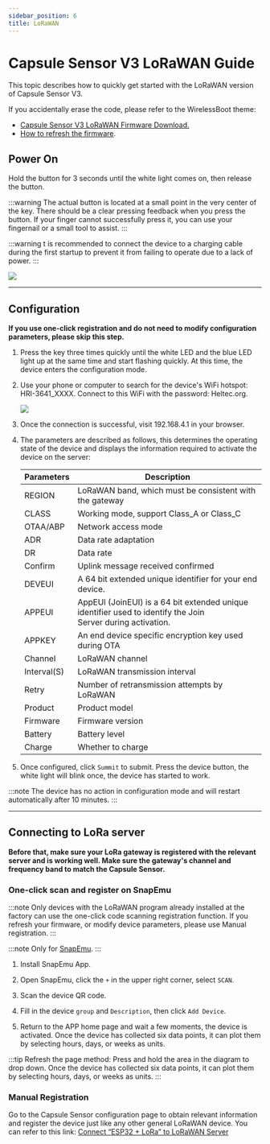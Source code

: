 ```yaml
---
sidebar_position: 6
title: LoRaWAN
---
```

# Capsule Sensor V3 LoRaWAN Guide


This topic describes how to quickly get started with the LoRaWAN version of Capsule Sensor V3.

If you accidentally erase the code, please refer to the WirelessBoot theme: 
- [Capsule Sensor V3 LoRaWAN Firmware Download.](https://resource.heltec.cn/download/Heltec%20Capsule%20Sensor%20V3/LoRaWAN_firmware)
- [How to refresh the firmware](https://docs.heltec.org/en/node/esp32/capsule_sensor_v3/wireless_boot.html).

## Power On
Hold the button for 3 seconds until the white light comes on, then release the button.

:::warning
The actual button is located at a small point in the very center of the key. There should be a clear pressing feedback when you press the button. If your finger cannot successfully press it, you can use your fingernail or a small tool to assist.
:::

:::warning
t is recommended to connect the device to a charging cable during the first startup to prevent it from failing to operate due to a lack of power.
:::

![](img/01.png)

------

## Configuration
**If you use one-click registration and do not need to modify configuration parameters, please skip this step.**

1. Press the key three times quickly until the white LED and the blue LED light up at the same time and start flashing quickly. At this time, the device enters the configuration mode.

2. Use your phone or computer to search for the device's WiFi hotspot: HRI-3641_XXXX. Connect to this WiFi with the password: Heltec.org.

   ![](img/lorawan/01.jpg)

3. Once the connection is successful, visit 192.168.4.1 in your browser.

4. The parameters are described as follows, this determines the operating state of the device and displays the information required to activate the device on the server:

    | Parameters  | Description                                                  |
    | ----------- | ------------------------------------------------------------ |
    | REGION      | LoRaWAN band, which must be consistent with the gateway      |
    | CLASS       | Working mode, support Class_A or Class_C                     |
    | OTAA/ABP    | Network access mode                                          |
    | ADR         | Data rate adaptation                                         |
    | DR          | Data rate                                                    |
    | Confirm     | Uplink message received confirmed                            |
    | DEVEUI      | A 64 bit extended unique identifier for your end device.     |
    | APPEUI      | AppEUl (JoinEUI) is a 64 bit extended unique identifier used to identify the Join <br /> Server during activation. |
    | APPKEY      | An end device specific encryption key used during OTA        |
    | Channel     | LoRaWAN channel                                              |
    | Interval(S) | LoRaWAN transmission interval                                |
    | Retry       | Number of retransmission attempts by LoRaWAN                 |
    | Product     | Product model                                                |
    | Firmware    | Firmware version                                             |
    | Battery     | Battery level                                                |
    | Charge      | Whether to charge                                            |

5. Once configured, click `Summit` to submit. Press the device button, the white light will blink once, the device has started to work.

:::note
The device has no action in configuration mode and will restart automatically after 10 minutes.
:::

------

## Connecting to LoRa server

**Before that, make sure your LoRa gateway is registered with the relevant server and is working well. Make sure the gateway's channel and frequency band to match the Capsule Sensor.**

### One-click scan and register on SnapEmu
:::note
Only devices with the LoRaWAN program already installed at the factory can use the one-click code scanning registration function. If you refresh your firmware, or modify device parameters, please use Manual registration.
:::

:::note
Only for [SnapEmu](platform.snapemu.com).
:::

1. Install SnapEmu App. 

2. Open SnapEmu, click the `+` in the upper right corner, select `SCAN`.

3. Scan the device QR code. 

4. Fill in the device `group` and `Description`, then click `Add Device`.

5. Return to the APP home page and wait a few moments, the device is activated. Once the device has collected six data points, it can plot them by selecting hours, days, or weeks as units.

:::tip
Refresh the page method: Press and hold the area in the diagram to drop down. Once the device has collected six data points, it can plot them by selecting hours, days, or weeks as units.
:::

### Manual Registration
Go to the Capsule Sensor configuration page to obtain relevant information and register the device just like any other general LoRaWAN device. You can refer to this link: [Connect “ESP32 + LoRa” to LoRaWAN Server ](https://docs.heltec.org/en/node/esp32/esp32_general_docs/lorawan/connect_to_gateway.html)














